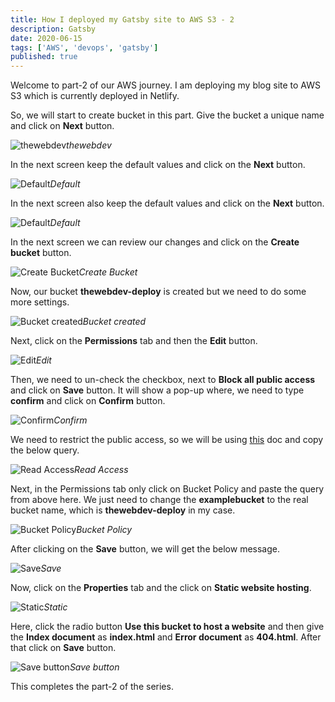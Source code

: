 ```yaml
---
title: How I deployed my Gatsby site to AWS S3 - 2
description: Gatsby
date: 2020-06-15
tags: ['AWS', 'devops', 'gatsby']
published: true
---
```


Welcome to part-2 of our AWS journey. I am deploying my blog site to AWS S3 which is currently deployed in Netlify.

So, we will start to create bucket in this part. Give the bucket a unique name and click on **Next** button.

![thewebdev](https://ik.imagekit.io/thewebdev/thewebdev-fixes/3/1_woqxWXuV1.png)*thewebdev*

In the next screen keep the default values and click on the **Next** button.

![Default](https://ik.imagekit.io/thewebdev/thewebdev-fixes/3/2_hagqJOhWn.png)*Default*

In the next screen also keep the default values and click on the **Next** button.

![Default](https://ik.imagekit.io/thewebdev/thewebdev-fixes/3/3_vIIHdX_LKx.png)*Default*

In the next screen we can review our changes and click on the **Create bucket** button.

![Create Bucket](https://ik.imagekit.io/thewebdev/thewebdev-fixes/3/4_4Lji0Mo1tQ.png)*Create Bucket*

Now, our bucket **thewebdev-deploy** is created but we need to do some more settings.

![Bucket created](https://ik.imagekit.io/thewebdev/thewebdev-fixes/3/5_rRonHzcxsB.png)*Bucket created*

Next, click on the **Permissions** tab and then the **Edit** button.

![Edit](https://ik.imagekit.io/thewebdev/thewebdev-fixes/3/6_maDG-01_EJ.png)*Edit*

Then, we need to un-check the checkbox, next to **Block all public access** and click on **Save** button. It will show a pop-up where, we need to type **confirm** and click on **Confirm** button.

![Confirm](https://ik.imagekit.io/thewebdev/thewebdev-fixes/3/7_3CqKJH-Aj.png)*Confirm*

We need to restrict the public access, so we will be using [this](https://docs.aws.amazon.com/AmazonS3/latest/dev/example-bucket-policies.html#example-bucket-policies-use-case-2) doc and copy the below query.

![Read Access](https://ik.imagekit.io/thewebdev/thewebdev-fixes/3/8_lwVJTOIncC.png)*Read Access*

Next, in the Permissions tab only click on Bucket Policy and paste the query from above here. We just need to change the **examplebucket** to the real bucket name, which is **thewebdev-deploy** in my case.

![Bucket Policy](https://ik.imagekit.io/thewebdev/thewebdev-fixes/3/9_t7VsxGGUGX.png)*Bucket Policy*

After clicking on the **Save** button, we will get the below message.

![Save](https://ik.imagekit.io/thewebdev/thewebdev-fixes/3/10_MrkVpsJ_rb.png)*Save*

Now, click on the **Properties** tab and the click on **Static website hosting**.

![Static](https://ik.imagekit.io/thewebdev/thewebdev-fixes/3/11_LfimI-zwf5.png)*Static*

Here, click the radio button **Use this bucket to host a website** and then give the **Index document** as **index.html** and **Error document** as **404.html**. After that click on **Save** button.

![Save button](https://ik.imagekit.io/thewebdev/thewebdev-fixes/3/12_7XpyvDEIe.png)*Save button*

This completes the part-2 of the series.